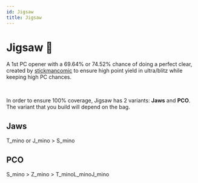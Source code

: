 ```yaml
---
id: Jigsaw
title: Jigsaw
---
```



# Jigsaw 🚧

A 1st PC opener with a 69.64% or 74.52% chance of doing a perfect clear, created by [stickmancomic](https://ch.tetr.io/u/stickmancomic) to ensure high point yield in ultra/blitz while keeping high PC chances.

<FumenCanvas fumenData="v115@Dhi0whGeQ4g0whilRpBtR4whglBeRpAeBtQ4whJeAg?H"/> <FumenCanvas fumenData="v115@EhR4whFeR4wwwhilRpBtxwwhglBeRpAeBtwwwhJeAg?H"/>​

In order to ensure 100% coverage, Jigsaw has 2 variants: **Jaws** and **PCO**. The variant that you build will depend on the bag.

## Jaws

T_mino or J_mino > S_mino

<FumenCanvas fumenData="v115@Dhi0whGeQ4g0whilRpBtR4whglBeRpAeBtQ4whJeAg?H"/> <FumenCanvas fumenData="v115@NhD8GeD8BeB8AeD8JeAgH"/>

## PCO

S_mino > Z_mino > T_minoL_minoJ_mino

<FumenCanvas fumenData="v115@EhR4whFeR4wwwhilRpBtxwwhglBeRpAeBtwwwhJeAg?H"/> <FumenCanvas fumenData="v115@OhC8FeE8BeB8AeD8JeAgH"/> 
